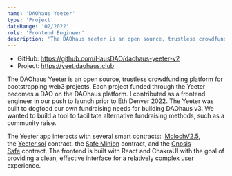 ```yaml
---
name: 'DAOhaus Yeeter'
type: 'Project'
dateRange: '02/2022'
role: 'Frontend Engineer'
description: 'The DAOhaus Yeeter is an open source, trustless crowdfunding platform for bootstrapping web3 projects.'
---
```


- GitHub: https://github.com/HausDAO/daohaus-yeeter-v2
- Project: https://yeet.daohaus.club

The DAOhaus Yeeter is an open source, trustless crowdfunding platform for bootstrapping web3 projects. Each project funded through the Yeeter becomes a DAO on the DAOhaus platform. I contributed as a frontend engineer in our push to launch prior to Eth Denver 2022. The Yeeter was built to dogfood our own fundraising needs for building DAOhaus v3. We wanted to build a tool to facilitate alternative fundraising methods, such as a community raise.

The Yeeter app interacts with several smart contracts:  [MolochV2.5](https://github.com/HausDAO/Moloch2.5/blob/main/contracts/MolochSummoner.sol), the [Yeeter.sol](https://github.com/HausDAO/Moloch2.5/blob/main/contracts/Yeeter.sol) contract, the [Safe Minion](https://github.com/HausDAO/MinionSummonerV2) contract, and the [Gnosis Safe](https://github.com/gnosis/safe-contracts) contract. The frontend is built with React and ChakraUI with the goal of providing a clean, effective interface for a relatively complex user experience.
